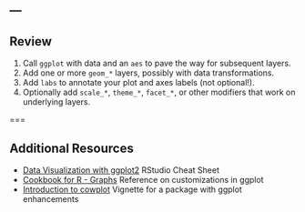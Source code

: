 ---
---

## Review

1. Call `ggplot` with data and an `aes` to pave the way for subsequent layers.
1. Add one or more `geom_*` layers, possibly with data transformations.
1. Add `labs` to annotate your plot and axes labels (not optional!).
1. Optionally add `scale_*`, `theme_*`, `facet_*`, or other modifiers that work on underlying layers.

===

## Additional Resources

- [Data Visualization with ggplot2] RStudio Cheat Sheet
- [Cookbook for R - Graphs] Reference on customizations in ggplot
- [Introduction to cowplot] Vignette for a package with ggplot enhancements

[Data Visualization with ggplot2]: http://www.rstudio.com/wp-content/uploads/2015/03/ggplot2-cheatsheet.pdf
[Cookbook for R - Graphs]: http://www.cookbook-r.com/Graphs/
[Introduction to cowplot]: https://cran.r-project.org/web/packages/cowplot/vignettes/introduction.html
